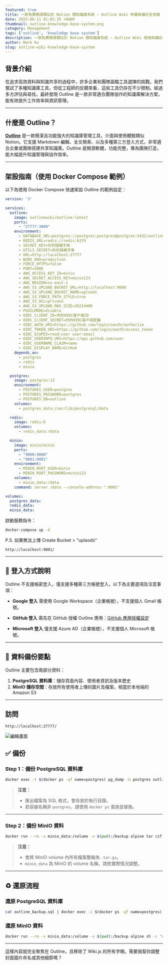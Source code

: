 ```yaml
---
featured: true
title: 一款免費開源類似於 Notion 類知識庫系統 — Outline Wiki 佈署與備份全攻略
date: 2025-06-11 01:01:35 +0800
thumbnail: outline-knowledge-base-system.png
category: Management
tags: ['outline', 'knowledge base system']
description: 一款免費開源類似於 Notion 類知識庫系統 — Outline Wiki 使用與備份全攻略
author: Mark Ku
slug: outline-wiki-knowledge-base-system
---
```


## 背景介紹

在追求高效資料與知識共享的過程中，許多企業和團隊面臨工具選擇的挑戰。我們嘗試了多種知識庫工具，但從工程師的反饋來看，這些工具仍存在不少限制。經過多方評估與尋找，最終發現 Outline 是一款非常適合團隊協作的知識庫解決方案，能有效提升工作效率與資訊管理。

---

## 什麼是 Outline？

[**Outline**](https://www.getoutline.com/) 是一款簡潔且功能強大的知識庫管理工具，介面與使用體驗類似 Notion。它支援 Markdown 編輯、全文檢索、以及多種第三方登入方式，非常適合企業或團隊搭建共享知識庫。Outline 是開源軟體，功能完整，專為團隊打造，能大幅提升知識管理與協作效率。

---

## 架設指南（使用 Docker Compose 範例）

以下為使用 Docker Compose 快速架設 Outline 的範例設定：

```yaml
version: '3'

services:
  outline:
    image: outlinewiki/outline:latest
    ports:
      - "27777:3000"
    environment:
      - DATABASE_URL=postgres://postgres:postgres@postgres:5432/outline
      - REDIS_URL=redis://redis:6379
      - SECRET_KEY=你的隨機字串
      - UTILS_SECRET=你的隨機字串
      - URL=http://localhost:27777
      - NODE_ENV=production
      - FORCE_HTTPS=false
      - PORT=3000
      - AWS_ACCESS_KEY_ID=minio
      - AWS_SECRET_ACCESS_KEY=minio123
      - AWS_REGION=us-east-1
      - AWS_S3_UPLOAD_BUCKET_URL=http://localhost:9000
      - AWS_S3_UPLOAD_BUCKET_NAME=uploads
      - AWS_S3_FORCE_PATH_STYLE=true
      - AWS_S3_ACL=private
      - AWS_S3_UPLOAD_MAX_SIZE=26214400
      - PGSSLMODE=disable
      - OIDC_CLIENT_ID=你的OIDC客戶端ID
      - OIDC_CLIENT_SECRET=你的OIDC客戶端密鑰
      - OIDC_AUTH_URI=https://github.com/login/oauth/authorize
      - OIDC_TOKEN_URI=https://github.com/login/oauth/access_token
      - OIDC_SCOPES=read:user user:email
      - OIDC_USERINFO_URI=https://api.github.com/user
      - OIDC_USERNAME_CLAIM=name
      - OIDC_DISPLAY_NAME=GitHub
    depends_on:
      - postgres
      - redis
      - minio

  postgres:
    image: postgres:13
    environment:
      - POSTGRES_USER=postgres
      - POSTGRES_PASSWORD=postgres
      - POSTGRES_DB=outline
    volumes:
      - postgres_data:/var/lib/postgresql/data

  redis:
    image: redis:6
    volumes:
      - redis_data:/data

  minio:
    image: minio/minio
    ports:
      - "9000:9000"
      - "9001:9001"
    environment:
      - MINIO_ROOT_USER=minio
      - MINIO_ROOT_PASSWORD=minio123
    volumes:
      - minio_data:/data
    command: server /data --console-address ":9001"

volumes:
  postgres_data:
  redis_data:
  minio_data:
```

啟動服務指令：

```bash
docker-compose up -d
```

P.S. 如果無法上傳 Create Bucket > "uplaods"  

```
http://localhost:9001/
```

---

## 🚪 登入方式說明

Outline 不支援帳密登入，僅支援多種第三方帳號登入，以下為主要選項及注意事項：

* **Google 登入**
  需使用 Google Workspace（企業帳號），不支援個人 Gmail 帳號。

* **GitHub 登入**
  需先在 GitHub 授權 Outline 應用：[GitHub 應用授權設定](https://github.com/settings/applications/3037670)

* **Microsoft 登入**
  僅支援 Azure AD（企業帳號），不支援個人 Microsoft 帳號。

---

## 💾 資料備份要點

Outline 主要包含兩部分資料：

1. **PostgreSQL 資料庫**：儲存頁面內容、使用者資訊及版本歷史
2. **MinIO 儲存空間**：存放所有使用者上傳的圖片及檔案，相當於本地端的 Amazon S3

---

## 訪問
```
http://localhost:27777/
```
![編輯畫面](screenshot.png)

## ✅ 備份

### Step 1：備份 PostgreSQL 資料庫

```bash
docker exec -t $(docker ps -qf name=postgres) pg_dump -U postgres outline > outline_backup.sql
```

> **注意：**
>
> * 匯出檔案為 SQL 格式，會存放於執行目錄。
> * 若容器名稱非 `postgres`，請使用 `docker ps` 查詢並替換。

---

### Step 2：備份 MinIO 資料

```bash
docker run --rm -v minio_data:/volume -v $(pwd):/backup alpine tar czf /backup/minio_backup.tar.gz -C /volume .
```

> **注意：**
>
> * 會將 MinIO volume 內所有檔案壓縮為 `.tar.gz`。
> * `minio_data` 為 MinIO 的 volume 名稱，請依實際情況調整。

---

## ♻️ 還原流程

### 還原 PostgreSQL 資料庫

```bash
cat outline_backup.sql | docker exec -i $(docker ps -qf name=postgres) psql -U postgres -d outline
```

### 還原 MinIO 資料

```bash
docker run --rm -v minio_data:/volume -v $(pwd):/backup alpine sh -c "cd /volume && tar xzf /backup/minio_backup.tar.gz"
```

---

這樣內容就完全聚焦在 Outline，且移除了 Wiki.js 的所有字眼。需要我幫你調整封面圖片命名或其他細節嗎？
